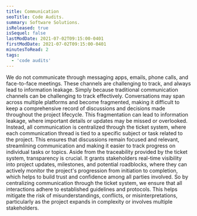 ```yaml
---
title: Communication
seoTitle: Code Audits.
summary: Software Solutions.
isReleased: true
isSequel: false
lastModDate: 2021-07-02T09:15:00-0401
firstModDate: 2021-07-02T09:15:00-0401
minutesToRead: 2
tags:
  - 'code audits'
---
```

<C>
We do not communicate through messaging apps, emails, phone calls, and face-to-face meetings. These channels are challenging to track, and always lead to information leakage.
 </C>
 <C>
Simply because traditional communication channels can be challenging to track effectively. Conversations may span across multiple platforms and become fragmented, making it difficult to keep a comprehensive record of discussions and decisions made throughout the project lifecycle. This fragmentation can lead to information leakage, where important details or updates may be missed or overlooked.
</C>
<C>
Instead, all communication is centralized through the <L href="/services/glossary#ticket-system">ticket system</L>, where each communication thread is tied to a specific subject or <L href="/services/glossary#tasks">task</L> related to the project. This ensures that discussions remain focused and relevant, streamlining communication and making it easier to track progress on individual tasks or topics.
 </C>


 <C>
Aside from the traceability provided by the ticket system, <L href="/services/transparency">transparency</L> is crucial. It grants stakeholders real-time visibility into project updates, milestones, and potential roadblocks, where they can actively monitor the project's progression from initiation to completion, which helps to build trust and confidence among all parties involved.
 </C>


  <C>
So by centralizing communication through the ticket system, we ensure that all interactions adhere to established guidelines and protocols. This helps mitigate the risk of misunderstandings, conflicts, or misinterpretations, particularly as the project expands in complexity or involves multiple stakeholders.
 </C>